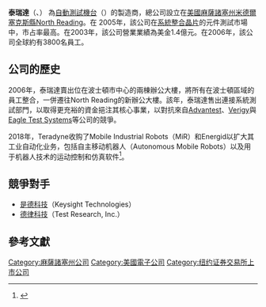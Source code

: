 {{Infobox_Company 
| company_name = 泰瑞達
| company_logo = [[File:Teradyne.svg|200px]] 
| company_type = [[上市公司|上市公司]] ([[紐約證券交易所|紐約證券交易所]]代號:TER)
| company_slogan = "Because Testing Matters"
| foundation = 1960年
| location = [[美國|美國]][[麻薩諸塞州|麻薩諸塞州]]，North Reading
| Founders = [[Alex_d’Arbeloff|Alex d’Arbeloff]], [[Nick_DeWolf|Nick DeWolf]]
| industry =  半導體測試設備商
| products = 
| revenue =
| operating_income = 
| net_income = 
| num_employees = 
| homepage = [http://www.teradyne.com www.teradyne.com]
|}}
'''泰瑞達'''（{{lang-en|Teradyne}}、{{NYSE|TER}}） 為[[自動測試機台|自動測試機台]]（{{lang|en|ATE, Automatic Test Equipment}}）的製造商，總公司設立在[[美國|美國]][[麻薩諸塞州|麻薩諸塞州]][[米德爾塞克斯縣_(麻薩諸塞州)|米德爾塞克斯縣]][[North_Reading|North Reading]]。在 2005年，該公司在[[SoC|系統整合晶片]]的元件測試市場中，市占率最高。在2003年，該公司營業業績為美金1.4億元。在2006年，該公司全球約有3800名員工。

==公司的歷史==
2006年，泰瑞達賣出位在波士頓市中心的兩棟辦公大樓，將所有在波士頓區域的員工整合，一併遷往North Reading的新辦公大樓。該年，泰瑞達售出連接系統測試部門，以取得更充裕的資金挹注其核心事業，以對抗來自[[Advantest|Advantest]]、[[Verigy|Verigy]]與[[Eagle_Test_Systems|Eagle Test Systems]]等公司的競爭。

2018年，Teradyne收购了Mobile Industrial Robots（MiR）和Energid以扩大其工业自动化业务，包括自主移动机器人（Autonomous Mobile Robots）以及用于机器人技术的运动控制和仿真软件<ref>{{cite web |url=https://www.mg21.com/ter.html |title=美商泰瑞达Teradyne, Inc.(TER) |publisher=美股之家 |date=2021-04-15 |access-date=2021-04-15 |archive-date=2021-04-17 |archive-url=https://web.archive.org/web/20210417061747/https://www.mg21.com/ter.html |dead-url=no }}</ref>。

==競爭對手==
* [[是德科技|是德科技]]（Keysight Technologies）
* [[德律科技|德律科技]]（Test Research, Inc.）

==參考文獻==
{{reflist}}

[[Category:麻薩諸塞州公司|Category:麻薩諸塞州公司]]
[[Category:美國電子公司|Category:美國電子公司]]
[[Category:纽约证券交易所上市公司|Category:纽约证券交易所上市公司]]